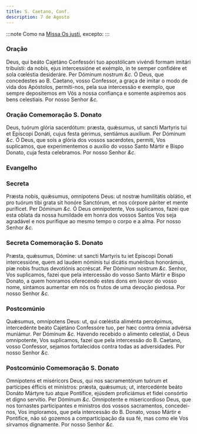 ```yaml
---
title: S. Caetano, Conf.
description: 7 de Agosto
---
```


:::note
Como na [Missa Os justi](/missal/comum/14confessoresnaopontifices1), excepto:
:::


### Oração

<div class="grid grid-cols-2 gap-5">
  <span class="text-justify">
    Deus, qui beáto Cajetáno Confessóri tuo apostólicam vivéndi formam imitári
    tribuísti: da nobis, ejus intercessióne et exémplo, in te semper confidére
    et sola cœléstia desideráre. Per Dóminum nostrum <em>&c.</em>
  </span>
  <span class="text-justify">
    Ó Deus, que concedestes ao B. Caetano, vosso Confessor, a graça de imitar o
    modo de vida dos Apóstolos, permiti-nos, pela sua intercessão e exemplo, que
    sempre depositemos em Vós a nossa confiança e somente aspiremos aos bens
    celestiais. Por nosso Senhor <em>&c.</em>
  </span>
</div>

### Oração Comemoração S. Donato

<div class="grid grid-cols-2 gap-5">
  <span class="text-justify">
    Deus, tuórum glória sacerdótum: præsta, quǽsumus, ut sancti Martyris tui et
    Epíscopi Donáti, cujus festa gérimus, sentiámus auxílium. Per Dóminum
    <em>&c.</em>
  </span>
  <span class="text-justify">
    Ó Deus, que sois a glória dos vossos sacerdotes, permiti, Vos suplicamos,
    que experimentemos o auxílio do vosso Santo Mártir e Bispo Donato, cuja
    festa celebramos. Por nosso Senhor <em>&c.</em>
  </span>
</div>

### Evangelho

<LinkCard
  href="/missal/pentecostes/14#evangelho"
  title="Décimo Quarto Domingo depois de Pentecostes"
/>

### Secreta

<div class="grid grid-cols-2 gap-5">
  <span class="text-justify">
    Præsta nobis, quǽsumus, omnípotens Deus: ut nostræ humilitátis oblátio, et
    pro tuórum tibi grata sit honóre Sanctórum, et nos córpore páriter et mente
    puríficet. Per Dóminum <em>&c.</em>
  </span>
  <span class="text-justify">
    Ó Deus omnipotente, Vos suplicamos, fazei que esta oblata da nossa humildade
    em honra dos vossos Santos Vos seja agradável e nos purifique ao mesmo tempo
    o corpo e a alma. Por nosso Senhor <em>&c.</em>
  </span>
</div>

### Secreta Comemoração S. Donato

<div class="grid grid-cols-2 gap-5">
  <span class="text-justify">
    Præsta, quǽsumus, Dómine: ut sancti Martyris tu iet Episcopi Donati
    intercessióne, quem ad laudem nóminis tui dicátis munéribus honorámus, piæ
    nobis fructus devotiónis accréscat. Per Dóminum nostrum <em>&c.</em>
  </span>
  <span class="text-justify">
    Senhor, Vos suplicamos, fazei que pela intercessão do vosso Santo Mártir e
    Bispo Donato, a quem honramos oferecendo estes dons em louvor do vosso nome,
    sintamos aumentar em nós os frutos de uma devoção piedosa. Por nosso Senhor
    <em>&c.</em>
  </span>
</div>

### Postcomúnio

<div class="grid grid-cols-2 gap-5">
  <span class="text-justify">
    Quǽsumus, omnípotens Deus: ut, qui cœléstia aliménta percépimus,
    intercedénte beáto Cajetáno Confessóre tuo, per hæc contra ómnia advérsa
    muniámur. Per Dóminum <em>&c.</em>
  </span>
  <span class="text-justify">
    Havendo recebido o alimento celestial, ó Deus omnipotente, Vos suplicamos,
    fazei que pela intercessão do B. Caetano, vosso Confessor, sejamos
    fortalecidos contra todas as adversidades. Por nosso Senhor <em>&c.</em>
  </span>
</div>

### Postcomúnio Comemoração S. Donato

<div class="grid grid-cols-2 gap-5">
  <span class="text-justify">
    Omnípotens et miséricors Deus, qui nos sacramentórum tuórum et partícipes
    éfficis et minístros: præsta, quǽsumus; ut, intercedénte beáto Donáto
    Mártyre tuo atque Pontífice, ejúsdem proficiámus et fídei consórtio et digno
    servítio. Per Dóminum <em>&c.</em>
  </span>
  <span class="text-justify">
    Omnipotente e misericordioso Deus, que nos tornastes participantes e
    ministros dos vossos sacramentos, concedei-nos, Vos imploramos, que pela
    intercessão do B. Donato, vosso Mártir e Pontífice, não só gozemos a
    comparticipação da sua fé, mas como ele Vos sirvamos dignamente. Por nosso
    Senhor <em>&c.</em>
  </span>
</div>
